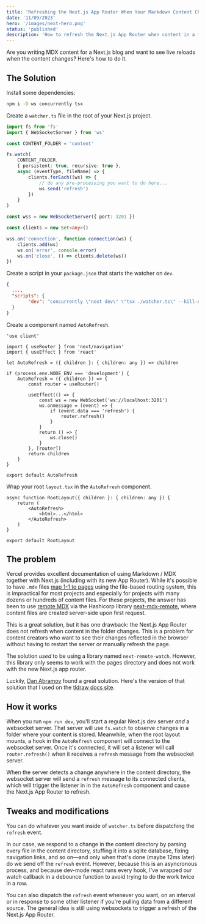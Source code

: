```yaml
---
title: 'Refreshing the Next.js App Router When Your Markdown Content Changes'
date: '11/09/2023'
hero: '/images/next-hero.png'
status: 'published'
description: 'How to refresh the Next.js App Router when content in a folder changes. Yes, websockets.'
---
```


Are you writing MDX content for a Next.js blog and want to see live reloads when the content changes? Here's how to do it.

## The Solution

Install some dependencies:

```bash
npm i -D ws concurrently tsx
```

Create a `watcher.ts` file in the root of your Next.js project.

```ts
import fs from 'fs'
import { WebSocketServer } from 'ws'

const CONTENT_FOLDER = 'content'

fs.watch(
	CONTENT_FOLDER,
	{ persistent: true, recursive: true },
	async (eventType, fileName) => {
		clients.forEach((ws) => {
			// do any pre-processing you want to do here...
			ws.send('refresh')
		})
	}
)

const wss = new WebSocketServer({ port: 3201 })

const clients = new Set<any>()

wss.on('connection', function connection(ws) {
	clients.add(ws)
	ws.on('error', console.error)
	ws.on('close', () => clients.delete(ws))
})
```

Create a script in your `package.json` that starts the watcher on `dev`.

```json
{
  ...,
  "scripts": {
		"dev": "concurrently \"next dev\" \"tsx ./watcher.ts\" --kill-others",
  }
}
```

Create a component named `AutoRefresh`.

```tsx
'use client'

import { useRouter } from 'next/navigation'
import { useEffect } from 'react'

let AutoRefresh = ({ children }: { children: any }) => children

if (process.env.NODE_ENV === 'development') {
	AutoRefresh = ({ children }) => {
		const router = useRouter()

		useEffect(() => {
			const ws = new WebSocket('ws://localhost:3201')
			ws.onmessage = (event) => {
				if (event.data === 'refresh') {
					router.refresh()
				}
			}
			return () => {
				ws.close()
			}
		}, [router])
		return children
	}
}

export default AutoRefresh
```

Wrap your root `layout.tsx` in the `AutoRefresh` component.

```tsx
async function RootLayout({ children }: { children: any }) {
	return (
		<AutoRefresh>
			<html>...</html>
		</AutoRefresh>
	)
}

export default RootLayout
```

## The problem

Vercel provides excellent documentation of using Markdown / MDX together with Next.js (including with its new App Router). While it's possible to have `.mdx` files [map 1-1 to pages](https://nextjs.org/docs/pages/building-your-application/configuring/mdx) using the file-based routing system, this is impractical for most projects and especially for projects with many dozens or hundreds of content files. For these projects, the answer has been to use [remote MDX](https://nextjs.org/docs/app/building-your-application/configuring/mdx#remote-mdx) via the Hashicorp library [next-mdx-remote](https://github.com/hashicorp/next-mdx-remote#react-server-components-rsc--nextjs-app-directory-support), where content files are created server-side upon first request.

This is a great solution, but it has one drawback: the Next.js App Router does not refresh when content in the folder changes. This is a problem for content creators who want to see their changes reflected in the browser without having to restart the server or manually refresh the page.

The solution _used_ to be using a library named `next-remote-watch`. However, this library only seems to work with the pages directory and does not work with the new Next.js app router.

Luckily, [Dan Abramov](https://github.com/gaearon/overreacted.io/pull/797/files) found a great solution. Here's the version of that solution that I used on the [tldraw docs site](https://tldraw.dev).

## How it works

When you run `npm run dev`, you'll start a regular Next.js dev server _and_ a websocket server. That server will use `fs.watch` to observe changes in a folder where your content is stored. Meanwhile, when the root layout mounts, a hook in the `AutoRefresh` component will connect to the websocket server. Once it's connected, it will set a listener will call `router.refresh()` when it receives a `refresh` message from the websocket server.

When the server detects a change anywhere in the content directory, the websocket server will send a `refresh` message to its connected clients, which will trigger the listener in in the `AutoRefresh` component and cause the Next.js App Router to refresh.

## Tweaks and modifications

You can do whatever you want inside of `watcher.ts` before dispatching the `refresh` event.

In our case, we respond to a change in the content directory by parsing every file in the content directory, stuffing it into a sqlite database, fixing navigation links, and so on—and only when that's done (maybe 12ms later) do we send off the `refresh` event. However, because this is an asyncronous process, and because dev-mode react runs every hook, I've wrapped our watch callback in a debounce function to avoid trying to do the work twice in a row.

You can also dispatch the `refresh` event whenever you want, on an interval or in response to some other listener if you're pulling data from a different source. The general idea is still using websockets to trigger a refresh of the Next.js App Router.
